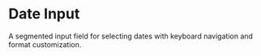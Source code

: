 
# Date Input
A segmented input field for selecting dates with keyboard navigation and format customization.

<Showcase name="temp" />

<Showcase name="composed" />